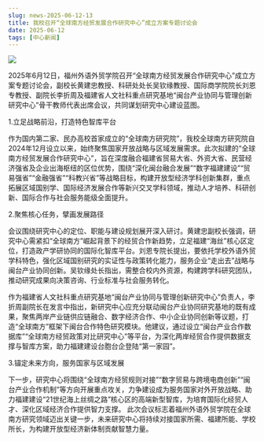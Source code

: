 ```yaml
---
slug: news-2025-06-12-13
title: 我校召开“全球南方经贸发展合作研究中心”成立方案专题讨论会
date: 2025-06-12
tags: [中心新闻]
---
```


![](https://fjticmirc-news-img-1373554746.cos.ap-nanjing.myqcloud.com/news/2025-06-12-01.jpg) 

<!-- 在此粘贴正文 -->

2025年6月12日，福州外语外贸学院召开“全球南方经贸发展合作研究中心”成立方案专题讨论会，副校长黄建忠教授、科研处处长吴钦缘教授、国际商学院院长刘恩专教授、副院长李折周及福建省人文社科重点研究基地“闽台产业协同与管理创新研究中心”骨干教师代表出席会议，共同谋划研究中心建设蓝图。

1.立足战略前沿，打造特色智库平台

作为国内第二家、民办高校首家成立的“全球南方研究院”，我校全球南方研究院自2024年12月设立以来，始终聚焦国家开放战略与区域发展需求。此次拟建的“全球南方经贸发展合作研究中心”，旨在深度融合福建省贸易大省、外资大省、民营经济强省及企业出海枢纽的区位优势，围绕“深化闽台融合发展”“数字福建建设”“贸易强省”“金融强省”“科教兴省”等战略目标，构建开放型经济学科创新集群，重点拓展区域国别学、国际经济发展合作等新兴交叉学科领域，推动人才培养、科研创新、国际合作与社会服务能级全面提升。

2.聚焦核心任务，擘画发展路径

会议围绕研究中心的定位、职能与建设规划展开深入研讨。黄建忠副校长强调，研究中心需紧扣“全球南方”崛起背景下的经贸合作新趋势，立足福建“海丝”核心区定位，打造政产学研协同的国际化智库平台。刘恩专院长提出，要依托学校外语外贸学科特色，强化区域国别研究的实证性与政策转化能力，服务企业“走出去”战略与闽台产业协同创新。吴钦缘处长指出，需整合校内外资源，构建跨学科研究团队，推动研究成果向决策咨询、行业标准与社会服务转化。

作为福建省人文社科重点研究基地“闽台产业协同与管理创新研究中心”负责人，李折周副院长在发言中指出，新研究中心应充分联动闽台产业协同研究基地的既有成果，聚焦两岸产业链供应链融合、数字经济合作、中小企业协同创新等议题，打造“全球南方”框架下闽台合作特色研究模块。他建议，通过设立“闽台产业合作数据库”“全球南方经贸政策对比研究中心”等平台，为深化两岸经贸合作提供数据支撑与智库方案，助力福建建设台胞台企登陆“第一家园”。

3.锚定未来方向，服务国家与区域发展

下一步，研究中心将围绕“全球南方经贸规则对接”“数字贸易与跨境电商创新”“闽台产业合作机制”等方向开展重点攻关，力争建设成为服务国家对外开放战略、助力福建建设“21世纪海上丝绸之路”核心区的高端新型智库，为培育国际化经贸人才、深化区域经济合作提供智力支撑。
此次会议标志着福州外语外贸学院在全球南方研究领域迈出关键一步，未来研究中心将持续对接国家所需、福建所能、学校所长，为构建开放型经济新体制贡献智慧力量。
